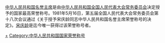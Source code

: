 [[中华人民共和国名誉主席|中华人民共和国名誉主席]]是由[[中华人民共和国全国人民代表大会常务委员会|中华人民共和国全国人民代表大会常务委员会]]决定授予的国家最高荣誉称号。1981年5月16日，第五届全国人民代表大会常务委员会第十八次会议通过《关于授予宋庆龄同志中华人民共和国名誉主席荣誉称号的决定》。[[宋庆龄|宋庆龄]]是迄今唯一获得过该荣誉称号者。

{{Catmore}}

[[Category:中华人民共和国主席|+]]
[[Category:中华人民共和国国家荣誉称号|Category:中华人民共和国国家荣誉称号]]